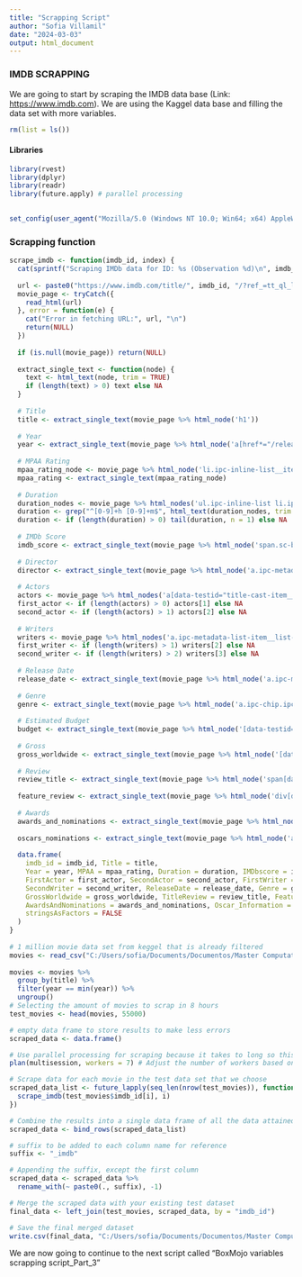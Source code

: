 ```yaml
---
title: "Scrapping Script"
author: "Sofia Villamil"
date: "2024-03-03"
output: html_document
---
```


### IMDB SCRAPPING

We are going to start by scraping the IMDB data base (Link: <https://www.imdb.com>). We are using the Kaggel data base and filling the data set with more variables.

```r
rm(list = ls())
```

#### Libraries

```r
library(rvest)
library(dplyr)
library(readr)
library(future.apply) # parallel processing
 
```

```r
set_config(user_agent("Mozilla/5.0 (Windows NT 10.0; Win64; x64) AppleWebKit/537.36 (KHTML, like Gecko) Chrome/121.0.0.0 Safari/537.36; Sofia Villamil / sofia.v1999@gmail.com")) # set your user agent here
```

### Scrapping function

```r
scrape_imdb <- function(imdb_id, index) {
  cat(sprintf("Scraping IMDb data for ID: %s (Observation %d)\n", imdb_id, index))
  
  url <- paste0("https://www.imdb.com/title/", imdb_id, "/?ref_=tt_ql_lang&lang=en")
  movie_page <- tryCatch({
    read_html(url)
  }, error = function(e) {
    cat("Error in fetching URL:", url, "\n")
    return(NULL)
  })
  
  if (is.null(movie_page)) return(NULL)
  
  extract_single_text <- function(node) {
    text <- html_text(node, trim = TRUE)
    if (length(text) > 0) text else NA
  }
  
  # Title
  title <- extract_single_text(movie_page %>% html_node('h1'))
  
  # Year
  year <- extract_single_text(movie_page %>% html_node('a[href*="/releaseinfo"]'))
  
  # MPAA Rating
  mpaa_rating_node <- movie_page %>% html_node('li.ipc-inline-list__item a[href*="/parentalguide/certificates"]')
  mpaa_rating <- extract_single_text(mpaa_rating_node)
  
  # Duration
  duration_nodes <- movie_page %>% html_nodes('ul.ipc-inline-list li.ipc-inline-list__item')
  duration <- grep("^[0-9]+h [0-9]+m$", html_text(duration_nodes, trim = TRUE), value = TRUE)
  duration <- if (length(duration) > 0) tail(duration, n = 1) else NA
  
  # IMDb Score
  imdb_score <- extract_single_text(movie_page %>% html_node('span.sc-bde20123-1'))
  
  # Director
  director <- extract_single_text(movie_page %>% html_node('a.ipc-metadata-list-item__list-content-item--link[href*="/name"]'))
  
  # Actors
  actors <- movie_page %>% html_nodes('a[data-testid="title-cast-item__actor"]') %>% html_text(trim = TRUE)
  first_actor <- if (length(actors) > 0) actors[1] else NA
  second_actor <- if (length(actors) > 1) actors[2] else NA
  
  # Writers
  writers <- movie_page %>% html_nodes('a.ipc-metadata-list-item__list-content-item--link[href*="/name"]') %>% html_text(trim = TRUE)
  first_writer <- if (length(writers) > 1) writers[2] else NA
  second_writer <- if (length(writers) > 2) writers[3] else NA
  
  # Release Date
  release_date <- extract_single_text(movie_page %>% html_node('a.ipc-metadata-list-item__list-content-item--link[href*="/releaseinfo"]'))
  
  # Genre
  genre <- extract_single_text(movie_page %>% html_node('a.ipc-chip.ipc-chip--on-baseAlt span.ipc-chip__text'))
  
  # Estimated Budget
  budget <- extract_single_text(movie_page %>% html_node('[data-testid="title-boxoffice-budget"] .ipc-metadata-list-item__list-content-item'))
  
  # Gross
  gross_worldwide <- extract_single_text(movie_page %>% html_node('[data-testid="title-boxoffice-cumulativeworldwidegross"] .ipc-metadata-list-item__list-content-item'))
  
  # Review
  review_title <- extract_single_text(movie_page %>% html_node('span[data-testid="review-summary"]'))
  
  feature_review <- extract_single_text(movie_page %>% html_node('div[data-testid="review-overflow"] .ipc-html-content-inner-div'))
  
  # Awards
  awards_and_nominations <- extract_single_text(movie_page %>% html_node('span.ipc-metadata-list-item__list-content-item'))
  
  oscars_nominations <- extract_single_text(movie_page %>% html_node('a.ipc-metadata-list-item__label--link[aria-label="See more awards and nominations"]'))
  
  data.frame(
    imdb_id = imdb_id, Title = title, 
    Year = year, MPAA = mpaa_rating, Duration = duration, IMDbscore = imdb_score, Director = director,
    FirstActor = first_actor, SecondActor = second_actor, FirstWriter = first_writer,
    SecondWriter = second_writer, ReleaseDate = release_date, Genre = genre, Budget = budget,
    GrossWorldwide = gross_worldwide, TitleReview = review_title, FeatureReview = feature_review,
    AwardsAndNominations = awards_and_nominations, Oscar_Information = oscars_nominations,
    stringsAsFactors = FALSE
  )
}
 
# 1 million movie data set from keggel that is already filtered 
movies <- read_csv("C:/Users/sofia/Documents/Documentos/Master Computational Social Sciences/TFM/Master Thesis/Scrapping Part 1/TMDB_movie_dataset_v11_1mill_filter.csv", show_col_types = FALSE)
 
movies <- movies %>%
  group_by(title) %>%
  filter(year == min(year)) %>%
  ungroup()
# Selecting the amount of movies to scrap in 8 hours
test_movies <- head(movies, 55000) 

# empty data frame to store results to make less errors
scraped_data <- data.frame()

# Use parallel processing for scraping because it takes to long so this will fasten the scrapping process
plan(multisession, workers = 7) # Adjust the number of workers based on your CPU, I have 8 so I will use one less that the maximum

# Scrape data for each movie in the test data set that we choose
scraped_data_list <- future_lapply(seq_len(nrow(test_movies)), function(i) {
  scrape_imdb(test_movies$imdb_id[i], i)
})

# Combine the results into a single data frame of all the data attained
scraped_data <- bind_rows(scraped_data_list)

# suffix to be added to each column name for reference
suffix <- "_imdb"

# Appending the suffix, except the first column
scraped_data <- scraped_data %>%
  rename_with(~ paste0(., suffix), -1)

# Merge the scraped data with your existing test dataset
final_data <- left_join(test_movies, scraped_data, by = "imdb_id")

# Save the final merged dataset
write.csv(final_data, "C:/Users/sofia/Documents/Documentos/Master Computational Social Sciences/TFM/Master Thesis/Scrapping and Data Part 2/movies_final_dataset_test.csv", row.names = FALSE)

```

We are now going to continue to the next script called "BoxMojo variables scrapping script_Part_3"
